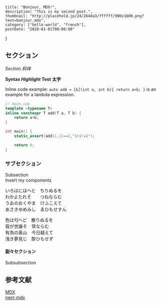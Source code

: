     title: "Bonjour, MDX!",
    description: "This is my second post.",
    thumbnail: "http://placehold.jp/24/264da3/ffffff/900x1600.png?text=bonjour.mdx",
    category: ["hello-world", "french"],
    postDate: "2020-01-01T00:00:00"
}

## セクション

_Section_ _斜体_

**Syntax _Highlight_ Test** **太字**

Inline code example: `auto add = [&](int a, int b){ return a+b; }` is an example for a lambda expression.

```cpp
// main.cpp
template <typename T>
inline constexpr T add(T a, T b) {
    return a+b;
}

int main() {
    static_assert(add(1,1)==2,"1+1!=2");

    return 0;
}
```

### サブセクション

Subsection  
Insert my components

いろはにほへと　ちりぬるを  
わかよたれそ　　つねならむ  
うゐのおくやま　けふこえて  
あさきゆめみし　ゑひもせすん

色は匂へど　散りぬるを  
我が世誰そ　常ならむ  
有為の奥山　今日越えて  
浅き夢見じ　酔ひもせず  

#### 副々セクション

Subsubsection

## 参考文献

[MDX](https://mdxjs.com/)  
[next-mdx](https://github.com/zeit/next.js/tree/canary/packages/next-mdx)